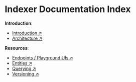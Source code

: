 # Indexer Documentation Index

**Introduction**:

- [Introduction ↗️](/concepts/fetch-network/indexer/intro)
- [Architecture ↗️](/concepts/fetch-network/indexer/architecture)

**Resources**:

- [Endpoints / Playground UIs ↗️](/references/indexer/endpoints)
- [Entities ↗️](/references/indexer/entities)
- [Querying ↗️](/references/indexer/querying)
- [Versioning ↗️](/references/indexer/versioning)
